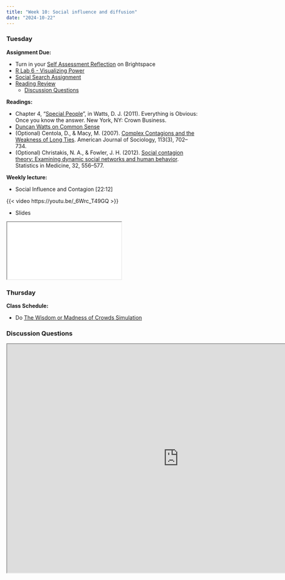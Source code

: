 ```yaml
---
title: "Week 10: Social influence and diffusion"
date: "2024-10-22"
---
```


### Tuesday

**Assignment Due:**

* Turn in your [Self Assessment Reflection](/assignments/Self-Assessment-Reflection.qmd) on Brightspace
* [R Lab 6 - Visualizing Power](/assignments/r_lab_6_%E2%80%93_visualizing_power.qmd)
* [Social Search Assignment](/assignments/Social-Search-Assignment.qmd)
* [Reading Review](/syllabus/syllabus.qmd#reading-review-assignments)
    * [Discussion Questions](#discussion-questions)

**Readings:** 

* Chapter 4, "[Special People](https://web.archive.org/web/20191019100528/http://everythingisobvious.com/wp-content/themes/eio/assets/EIO_chapter4.pdf)", in Watts, D. J. (2011). Everything is Obvious: Once you know the answer. New York, NY: Crown Business.
* [Duncan Watts on Common Sense](https://youtu.be/D9XF0QOzWM0)
* (Optional) Centola, D., & Macy, M. (2007). [Complex Contagions and the Weakness of Long Ties](https://www-journals-uchicago-edu.ezproxy.lib.purdue.edu/doi/full/10.1086/521848). American Journal of Sociology, 113(3), 702–734. 
* (Optional) Christakis, N. A., & Fowler, J. H. (2012). [Social contagion theory: Examining dynamic social networks and human behavior](https://onlinelibrary-wiley-com.ezproxy.lib.purdue.edu/doi/full/10.1002/sim.5408). Statistics in Medicine, 32, 556–577.


**Weekly lecture:**

* Social Influence and Contagion [22:12]

{{< video https://youtu.be/_6Wrc_T49GQ >}} 

* Slides

<iframe class="slide-deck" src="/lectures/content_lectures/influence_and_diffusion.html"></iframe> 


### Thursday

**Class Schedule:**

* Do [The Wisdom or Madness of Crowds Simulation](http://ncase.me/crowds/)


### Discussion Questions

<iframe src="https://pollev-embeds.com/discourses/0zM4Y8ZUasILt4c4aOU9X/respond" width="900px" height="600px"></iframe>